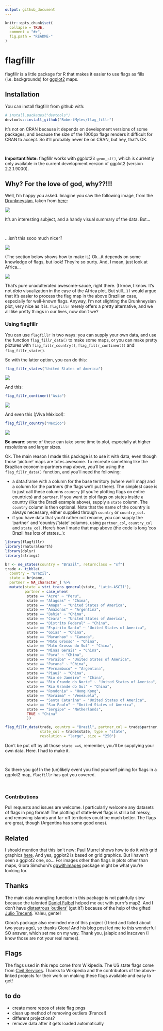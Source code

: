 ```yaml
---
output: github_document
---
```


<!-- README.md is generated from README.Rmd. Please edit that file -->

```r
knitr::opts_chunk$set(
  collapse = TRUE,
  comment = "#>",
  fig.path = "README-"
)
```

# flagfillr 

flagfillr is a little package for R that makes it easier to use flags as fills (i.e. backgrounds) for [ggplot2](https://github.com/tidyverse/ggplot2) maps.  

## Installation

You can install flagfillr from github with:

```r
# install.packages("devtools")
devtools::install_github("RobertMyles/flag_fillr")
```

It's not on CRAN because it depends on development versions of some packages, and because the size of the 1000px flags renders it difficult for CRAN to accept. So it'll probably never be on CRAN, but hey, that's OK. 

<br>

**Important Note:** flagfillr works with ggplot2's `geom_sf()`, which is currently only available in the current development version of ggplot2 (version 2.2.1.9000).  

## Why? For the love of god, why??!!!

Well, I'm happy you asked. Imagine you saw the following image, from the [Drunkneysian](http://drunkeynesian.blogspot.com.br/), taken from [here](https://brazilian.report/2017/11/27/brazil-important-trading-partners/):

![](brazil-trade-partners.jpg)

It's an interesting subject, and a handy visual summary of the data. But...

<br>

...isn't this sooo much nicer?

![](brazil.png)

(The section below shows how to make it.) Ok...it depends on some knowledge of flags, but look! They're so purty. And, I mean, just look at Africa...

![](africa.png)

That's pure unadulterated awesome-sauce, right there. (I know, I know. It's not *data* visualization in the case of the Africa plot. But still...) I would argue that it's easier to process the flag map in the above Brazilian case, especially for well-known flags. Anyway, I'm not slighting the Drunkneysian plot, very nice as it is. `flagfillr` merely offers a pretty alternative, and we all like pretty things in our lives, now don't we?  

### Using flagfillr 

You can use `flagfillr` in two ways: you can supply your own data, and use the function `flag_fillr_data()` to make some maps, or you can make pretty pictures with `flag_fillr_country()`, `flag_fillr_continent()` and `flag_fillr_state()`.  

So with the latter option, you can do this:  
```r
flag_fillr_states("United States of America")
```
![](us_states.png)

And this: 
```r
flag_fillr_continent("Asia")
```

![](Asia.png)

And even this (¡Viva México!): 

```r
flag_fillr_country("Mexico")
```

![](Mexico.png) 



**Be aware**: some of these can take some time to plot, especially at higher resolutions and larger sizes.

Ok. The main reason I made this package is to use it with data, even though those 'picture' maps are totes awesome. To recreate something like the Brazilian economic-partners map above, you'll be using the `flag_fillr_data()` function, and you'll need the following: 

- a data.frame with a column for the base territory (where we'll map) and a column for the partners (the flags we'll put there). The simplest case is to just call these columns `country` (if you're plotting flags on entire countries) and `partner`. If you want to plot flags on states inside a country (like the Brazil example above), supply a `state` column. The `country` column is then optional. Note that the name of the country is always necessary, either supplied through `country` or `country_col`. 
- if you have data that you'd rather not rename, you can supply the 'partner' and 'country'/'state' columns, using `partner_col`, `country_col` and `state_col`.  Here's how I made that map above (the code is long 'cos Brazil has lots of states...): 

```r
library(flagfillr)
library(rnaturalearth)
library(dplyr)
library(stringi)

br <- ne_states(country = "Brazil", returnclass = "sf")
trade <- tibble(
  country = "Brazil",
  state = br$name,
  partner = NA_character_) %>% 
  mutate(state = stri_trans_general(state, "Latin-ASCII"),
         partner = case_when(
          state == "Acre" ~ "Peru",
          state == "Alagoas" ~ "China",
          state == "Amapa" ~ "United States of America",
          state == "Amazonas" ~ "Argentina",
          state == "Bahia" ~ "China",
          state == "Ceara" ~ "United States of America",
          state == "Distrito Federal" ~ "China",
          state == "Espirito Santo" ~ "United States of America",
          state == "Goias" ~ "China",
          state == "Maranhao" ~ "Canada",
          state == "Mato Grosso" ~ "China",
          state == "Mato Grosso do Sul" ~ "China",
          state == "Minas Gerais" ~ "China",
          state == "Para" ~ "China",
          state == "Paraiba" ~ "United States of America",
          state == "Parana" ~ "China",
          state == "Pernambuco" ~ "Argentina",
          state == "Piaui" ~ "China",
          state == "Rio de Janeiro" ~ "China",
          state == "Rio Grande do Norte" ~ "United States of America",
          state == "Rio Grande do Sul" ~ "China",
          state == "Rondonia" ~ "Hong Kong",
          state == "Roraima" ~ "Venezuela",
          state == "Santa Catarina" ~ "United States of America",
          state == "Sao Paulo" ~ "United States of America",
          state == "Sergipe" ~ "Netherlands",
          TRUE ~ "China"
          ))

flag_fillr_data(trade, country = "Brazil", partner_col = trade$partner, 
                state_col = trade$state, type = "state", 
                resolution = "large", size = "250")
```


Don't be put off by all those `state ==`s, remember, you'll be supplying your own data. Here. I had to make it. 

<br>

So there you go! In the (un)likely event you find yourself pining for flags in a ggplot2 map, `flagfillr` has got you covered.

<br>
 

### Contributions 

Pull requests and issues are welcome. I particularly welcome any datasets of flags in png format! 
The plotting of state-level flags is still a bit messy, and removing islands and far-off territories could be much better. The flags are great, though (Argentina has some good ones). 

## Related 

I should mention that this isn't new: Paul Murrel shows how to do it with grid graphics [here](https://journal.r-project.org/archive/2011-1/RJournal_2011-1_Murrell.pdf). And yes, ggplot2 is based on grid graphics. But I haven't seen a ggplot2 one, so... 
For images other than flags in plots other than maps, Giora Simchoni's [ggwithimages](http://giorasimchoni.com/2018/01/03/2018-01-03-congratulations-it-s-a-geom/) package might be what you're looking for.

## Thanks

The main data wrangling function in this package is not painfully slow because the talented [Daniel Falbel](https://github.com/dfalbel) helped me out with purrr's map2. And I don't have [distastrous 'outliers'](https://stackoverflow.com/questions/48366952/check-if-sf-geometry-is-contiguous-in-r) (get it?) because of the help of the gifted [Julio Trecenti](https://github.com/jtrecenti). Valeu, gente!

Giora's package also reminded me of this project (I tried and failed about two years ago), so thanks Giora! And his blog post led me to [this](https://stackoverflow.com/questions/28206611/adding-custom-image-to-geom-polygon-fill-in-ggplot) wonderful SO answer, which set me on my way. Thank you, jalapic and inscaven (I know those are not your real names).  


## Flags
The flags used in this repo come from Wikipedia. The US state flags come from [Civil Services](https://github.com/CivilServiceUSA/us-states). Thanks to Wikipedia and the contributors of the above-linked projects for their work on making these flags available and easy to get!

## to do

- create more repos of state flag pngs   
- clean up method of removing outliers  (France!)  
- different projections?  
- remove data after it gets loaded automatically
